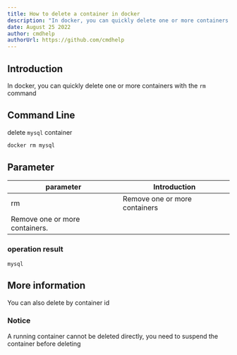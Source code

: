 ```yaml
---
title: How to delete a container in docker
description: "In docker, you can quickly delete one or more containers with the rm command"
date: August 25 2022
author: cmdhelp
authorUrl: https://github.com/cmdhelp
---
```

## Introduction
In docker, you can quickly delete one or more containers with the `rm` command
## Command Line
delete `mysql` container
```bash
docker rm mysql
```
## Parameter
| parameter | Introduction                                                               |
| --------- | -------------------------------------------------------------------------- |
| rm   |Remove one or more containers
Remove one or more containers.|
###  operation result
```
mysql
```
## More information
You can also delete by container id

### Notice
A running container cannot be deleted directly, you need to suspend the container before deleting
